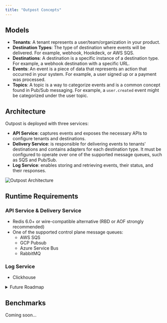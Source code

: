 ```yaml
---
title: "Outpost Concepts"
---
```


## Models

- **Tenants**: A tenant represents a user/team/organization in your product.
- **Destination Types**: The type of destination where events will be delivered. For example, webhook, Hookdeck, or AWS SQS.
- **Destinations**: A destination is a specific instance of a destination type. For example, a webhook destination with a specific URL.
- **Events**: An event is a piece of data that represents an action that occurred in your system. For example, a user signed up or a payment was processed.
- **Topics**: A topic is a way to categorize events and is a common concept found in Pub/Sub messaging. For example, a `user.created` event might be categorized under the user topic.

## Architecture

Outpost is deployed with three services:

- **API Service**: captures events and exposes the necessary APIs to configure tenants and destinations.
- **Delivery Service**: is responsible for delivering events to tenants' destinations and contains adapters for each destination type. It must be configured to operate over one of the supported message queues, such as SQS and Pub/Sub.
- **Log Service**: enables storing and retrieving events, their status, and their responses.

![Outpost Architecture](/images/architecture.png)

## Runtime Requirements

### API Service & Delivery Service

- Redis 6.0+ or wire-compatible alternative (RBD or AOF strongly recommended)
- One of the supported control plane message queues:
    - AWS SQS
    - GCP Pubsub
    - Azure Service Bus
    - RabbitMQ

### Log Service

- Clickhouse
    
<details>
<summary>Future Roadmap</summary>
- Postgres (simpler alternative to CH)
</details>

## Benchmarks

Coming soon...
